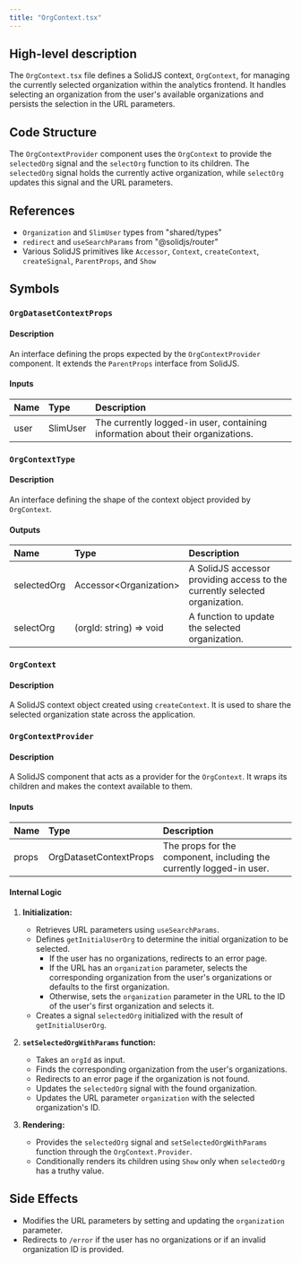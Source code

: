 ```yaml
---
title: "OrgContext.tsx"
---
```


## High-level description
The `OrgContext.tsx` file defines a SolidJS context, `OrgContext`, for managing the currently selected organization within the analytics frontend. It handles selecting an organization from the user's available organizations and persists the selection in the URL parameters.

## Code Structure
The `OrgContextProvider` component uses the `OrgContext` to provide the `selectedOrg` signal and the `selectOrg` function to its children. The `selectedOrg` signal holds the currently active organization, while `selectOrg` updates this signal and the URL parameters.

## References
- `Organization` and `SlimUser` types from "shared/types"
- `redirect` and `useSearchParams` from "@solidjs/router"
- Various SolidJS primitives like `Accessor`, `Context`, `createContext`, `createSignal`, `ParentProps`, and `Show`

## Symbols

### `OrgDatasetContextProps`
#### Description
An interface defining the props expected by the `OrgContextProvider` component. It extends the `ParentProps` interface from SolidJS.

#### Inputs
| Name | Type | Description |
|:-----|:-----|:------------|
| user | SlimUser | The currently logged-in user, containing information about their organizations. |

### `OrgContextType`
#### Description
An interface defining the shape of the context object provided by `OrgContext`.

#### Outputs
| Name | Type | Description |
|:-----|:-----|:------------|
| selectedOrg | Accessor&lt;Organization&gt; | A SolidJS accessor providing access to the currently selected organization. |
| selectOrg | (orgId: string) =&gt; void | A function to update the selected organization. |

### `OrgContext`
#### Description
A SolidJS context object created using `createContext`. It is used to share the selected organization state across the application.

### `OrgContextProvider`
#### Description
A SolidJS component that acts as a provider for the `OrgContext`. It wraps its children and makes the context available to them.

#### Inputs
| Name | Type | Description |
|:-----|:-----|:------------|
| props | OrgDatasetContextProps | The props for the component, including the currently logged-in user. |

#### Internal Logic
1. **Initialization:**
   - Retrieves URL parameters using `useSearchParams`.
   - Defines `getInitialUserOrg` to determine the initial organization to be selected.
     - If the user has no organizations, redirects to an error page.
     - If the URL has an `organization` parameter, selects the corresponding organization from the user's organizations or defaults to the first organization.
     - Otherwise, sets the `organization` parameter in the URL to the ID of the user's first organization and selects it.
   - Creates a signal `selectedOrg` initialized with the result of `getInitialUserOrg`.

2. **`setSelectedOrgWithParams` function:**
   - Takes an `orgId` as input.
   - Finds the corresponding organization from the user's organizations.
   - Redirects to an error page if the organization is not found.
   - Updates the `selectedOrg` signal with the found organization.
   - Updates the URL parameter `organization` with the selected organization's ID.

3. **Rendering:**
   - Provides the `selectedOrg` signal and `setSelectedOrgWithParams` function through the `OrgContext.Provider`.
   - Conditionally renders its children using `Show` only when `selectedOrg` has a truthy value.

## Side Effects
- Modifies the URL parameters by setting and updating the `organization` parameter.
- Redirects to `/error` if the user has no organizations or if an invalid organization ID is provided. 
